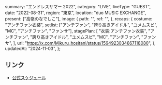   summary: "エンドレスサマー 2022",
  category: "LIVE",
  liveType: "GUEST",
  date: "2022-08-31",
  region: "東京",
  location: "duo MUSIC EXCHANGE",
  present: ["高嶺のなでしこ"],
  image: {
    path: "",
    ref: "",
  },
  recaps: {
    costume: "アンチファン衣装",
    setlist: ["アンチファン", "誇り高きアイドル", "ユメムスビ", "MC", "アンチファン", "ファンサ"],
    stagePlan: [
      "衣装:アンチファン衣装",
      "アンチファン",
      "誇り高きアイドル",
      "ユメムスビ",
      "MC",
      "アンチファン",
      "ファンサ",
    ],
    url: "https://x.com/Mikuru_hositani/status/1564923034867118080",
  },
  updatedAt: "2024-11-03",
};

## リンク

- [公式スケジュール](https://takanenonadeshiko.jp/?p=381)
